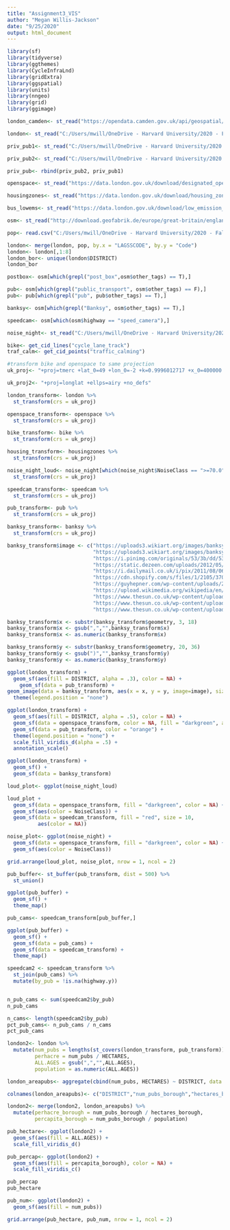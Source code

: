 ```yaml
---
title: "Assignment3_VIS"
author: "Megan Willis-Jackson"
date: "9/25/2020"
output: html_document
---
```


```r
library(sf)
library(tidyverse)
library(ggthemes)
library(CycleInfraLnd)
library(gridExtra)
library(ggspatial)
library(units)
library(nngeo)
library(grid)
library(ggimage)

```


```r
london_camden<- st_read("https://opendata.camden.gov.uk/api/geospatial/peea-jaju?method=export&format=KML", quiet = T)

london<- st_read("C:/Users/mwill/OneDrive - Harvard University/2020 - Fall/Spatial Analysis/Git/mwillisjackson-vis/Data/London-wards-2018/London-wards-2018_ESRI", quiet = T)

priv_pub1<- st_read("C:/Users/mwill/OneDrive - Harvard University/2020 - Fall/Spatial Analysis/Git/mwillisjackson-vis/Data/GiGL_POPS_Shp/GiGL_POPS_font_point.shp", quiet = T)

priv_pub2<- st_read("C:/Users/mwill/OneDrive - Harvard University/2020 - Fall/Spatial Analysis/Git/mwillisjackson-vis/Data/GiGL_POPS_Shp/GiGL_POPS_region.shp", quiet = T)

priv_pub<- rbind(priv_pub2, priv_pub1)

openspace<- st_read("https://data.london.gov.uk/download/designated_open_space/03cb12ea-d6ef-46f2-9d8e-b95380af1a24/Designated_Open_Space.gpkg", quiet = T)

housingzones<- st_read("https://data.london.gov.uk/download/housing_zones/3239c52f-0c34-41a3-bf18-1408ee53010f/Housing_Zones.gpkg", quiet = T)

bus_lowems<- st_read("https://data.london.gov.uk/download/low_emission_bus_zones/9eacb8ee-345b-49e6-97d9-b3677c62652c/Low_Emission_Bus_Zones_line.gpkg", quiet = T)

osm<- st_read("http://download.geofabrik.de/europe/great-britain/england/greater-london-latest.osm.pbf", quiet = T)

pop<- read.csv("C:/Users/mwill/OneDrive - Harvard University/2020 - Fall/Spatial Analysis/Git/mwillisjackson-vis/Data/population-estimates-single-year-age.csv")

london<- merge(london, pop, by.x = "LAGSSCODE", by.y = "Code")
london<- london[,1:8]
london_bor<- unique(london$DISTRICT)
london_bor

postbox<- osm[which(grepl("post_box",osm$other_tags) == T),]

pub<- osm[which(grepl("public_transport", osm$other_tags) == F),]
pub<- pub[which(grepl("pub", pub$other_tags) == T),]

banksy<- osm[which(grepl("Banksy", osm$other_tags) == T),]

speedcam<- osm[which(osm$highway == "speed_camera"),]

noise_night<- st_read("C:/Users/mwill/OneDrive - Harvard University/2020 - Fall/Spatial Analysis/Git/mwillisjackson-vis/Data/Road_Lnight_London", quiet = T)

bike<- get_cid_lines("cycle_lane_track")
traf_calm<- get_cid_points("traffic_calming")

```


```r

#transform bike and openspace to same projection
uk_proj<- "+proj=tmerc +lat_0=49 +lon_0=-2 +k=0.9996012717 +x_0=400000 +y_0=-100000 +ellps=airy +units=m +no_defs"

uk_proj2<- "+proj=longlat +ellps=airy +no_defs"

london_transform<- london %>%
  st_transform(crs = uk_proj)

openspace_transform<- openspace %>%
  st_transform(crs = uk_proj)

bike_transform<- bike %>%
  st_transform(crs = uk_proj)

housing_transform<- housingzones %>%
  st_transform(crs = uk_proj)

noise_night_loud<- noise_night[which(noise_night$NoiseClass == ">=70.0"),] %>%
  st_transform(crs = uk_proj)

speedcam_transform<- speedcam %>%
  st_transform(crs = uk_proj)

pub_transform<- pub %>%
  st_transform(crs = uk_proj)

banksy_transform<- banksy %>%
  st_transform(crs = uk_proj)

```

```r
banksy_transform$image <- c("https://uploads3.wikiart.org/images/banksy.jpg",
                            "https://uploads3.wikiart.org/images/banksy.jpg",
                            "https://i.pinimg.com/originals/53/3b/dd/533bddad83f1dcdd48d22b2109a8d16c.jpg",
                            "https://static.dezeen.com/uploads/2012/05/Dezeen_Banksy-in-Hackney-4.jpg",
                            "https://i.dailymail.co.uk/i/pix/2011/08/06/article-0-0D519F4100000578-426_634x478.jpg",
                            "https://cdn.shopify.com/s/files/1/2105/3701/products/Banksy_If_Graffiti_Was_Illegal_Wall_Sticker_b_720x.jpg?v=1571713884", 
                            "https://guyhepner.com/wp-content/uploads/2015/11/Screen-Shot-2015-11-25-at-1.29.07-PM-570x378.png",
                            "https://upload.wikimedia.org/wikipedia/en/8/8d/Crazy_Beat_Blur.jpg",
                            "https://www.thesun.co.uk/wp-content/uploads/2016/04/1683341.main_image.jpg?strip=all",
                            "https://www.thesun.co.uk/wp-content/uploads/2016/04/1683339.main_image.jpg?strip=all",
                            "https://www.thesun.co.uk/wp-content/uploads/2016/04/1683342.main_image.jpg?strip=all")

banksy_transform$x <- substr(banksy_transform$geometry, 3, 18)
banksy_transform$x <- gsub(",","",banksy_transform$x)
banksy_transform$x <- as.numeric(banksy_transform$x)

banksy_transform$y <- substr(banksy_transform$geometry, 20, 36)
banksy_transform$y <- gsub(")","",banksy_transform$y)
banksy_transform$y <- as.numeric(banksy_transform$y)

ggplot(london_transform) +
  geom_sf(aes(fill = DISTRICT, alpha = .3), color = NA) +
    geom_sf(data = pub_transform) +
geom_image(data = banksy_transform, aes(x = x, y = y, image=image), size = .05, angle = 45) +
  theme(legend.position = "none")

```

```r

ggplot(london_transform) +
  geom_sf(aes(fill = DISTRICT, alpha = .5), color = NA) +
  geom_sf(data = openspace_transform, color = NA, fill = "darkgreen", alpha = .8) +
  geom_sf(data = pub_transform, color = "orange") +
  theme(legend.position = "none") +
  scale_fill_viridis_d(alpha = .5) +
  annotation_scale()

ggplot(london_transform) +
  geom_sf() +
  geom_sf(data = banksy_transform)

loud_plot<- ggplot(noise_night_loud) 

loud_plot +
  geom_sf(data = openspace_transform, fill = "darkgreen", color = NA) +
  geom_sf(aes(color = NoiseClass)) +
  geom_sf(data = speedcam_transform, fill = "red", size = 10,
          aes(color = NA))

noise_plot<- ggplot(noise_night) +
  geom_sf(data = openspace_transform, fill = "darkgreen", color = NA) +
  geom_sf(aes(color = NoiseClass))

grid.arrange(loud_plot, noise_plot, nrow = 1, ncol = 2)


```

```r
pub_buffer<- st_buffer(pub_transform, dist = 500) %>%
  st_union()

ggplot(pub_buffer) +
  geom_sf() +
  theme_map()

pub_cams<- speedcam_transform[pub_buffer,]

ggplot(pub_buffer) +
  geom_sf() +
  geom_sf(data = pub_cams) +
  geom_sf(data = speedcam_transform) +
  theme_map()

speedcam2 <- speedcam_transform %>%
  st_join(pub_cams) %>%
  mutate(by_pub = !is.na(highway.y))


n_pub_cams <- sum(speedcam2$by_pub)
n_pub_cams

n_cams<- length(speedcam2$by_pub)
pct_pub_cams<- n_pub_cams / n_cams
pct_pub_cams

```

```r
london2<- london %>%
  mutate(num_pubs = lengths(st_covers(london_transform, pub_transform)),
         perhacre = num_pubs / HECTARES,
         ALL.AGES = gsub(",","",ALL.AGES),
         population = as.numeric(ALL.AGES))

london_areapubs<- aggregate(cbind(num_pubs, HECTARES) ~ DISTRICT, data = london2, FUN = sum)

colnames(london_areapubs)<- c("DISTRICT","num_pubs_borough","hectares_borough")

london2<- merge(london2, london_areapubs) %>%
  mutate(perhacre_borough = num_pubs_borough / hectares_borough,
         percapita_borough = num_pubs_borough / population)

pub_hectare<- ggplot(london2) +
  geom_sf(aes(fill = ALL.AGES)) +
  scale_fill_viridis_d()

pub_percap<- ggplot(london2) +
  geom_sf(aes(fill = percapita_borough), color = NA) +
  scale_fill_viridis_c()

pub_percap
pub_hectare

pub_num<- ggplot(london2) + 
  geom_sf(aes(fill = num_pubs))

grid.arrange(pub_hectare, pub_num, nrow = 1, ncol = 2)




```

